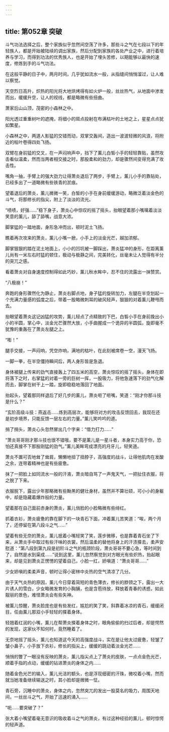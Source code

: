 ```yaml
---
---
---
```

title: 第052章 突破
---



斗气功法选择之后，整个家族似乎忽然间空荡了许多，那些斗之气在七段以下的年轻族人，都是开始被陆续的调出家族，然后分配到家族的各处产业之中，进行着培养与学习，而得到功法的优秀族人，也是开始了埋头苦修，以期能够以最快的速度，修炼到手的斗气功法。

在这般平静的日子中，两月时间，几乎犹如流水一般，从指缝间悄悄溜过，让人难以察觉。

天空烈日高升，炽热的阳光将大地烘烤得有如火炉一般，丝丝热气，从地面中渗发而出，缓缓升空，让人的视线，都是略微有些扭曲。

萧家后山山顶，茂密的小森林之中。

阳光透过重重树叶的遮掩，将细小的斑点投射在布满枯叶的土地之上，星星点点犹如繁星。

小森林之中，两道人影猛的交错而动，双掌交轰间，造出一波波轻微的风浪，将附近的枯叶卷得四处飞扬。

双臂在身前猛的交叉，在一声闷响声中，挡下了薰儿白皙小手的轻轻靠贴，虽然攻击看似温柔，然而当两者相交接之时，那股柔和的劲力，却是骤然间变得充满了攻击性。

嘴角一抽，手臂上的强大劲力让得萧炎退后了两步，手臂上，薰儿小手的靠贴处，已经多出了一道略微有些铁青的淤痕。

望着退后的萧炎，薰儿微微一笑，白皙的小手在身前缓缓游动，略微泛着淡金色的斗气，将那修长的指尖，附上了淡淡的流光。

“啧啧，好强……”稳下身子，萧炎心中惊叹的摇了摇头，抬眼望着那小嘴噙着淡淡笑意的薰儿，舔了舔嘴，战意大浓。

脚掌猛的一踏地面，身形急冲而出，顿时泥土飞扬。

瞧着再次攻来的萧炎，薰儿小嘴一掀，小手上的淡金光芒，越加浓郁。

脚掌狠狠的踏在泥土地面上，小小的凹坑被一脚踩出，萧炎猛冲的身形，在距离薰儿尚有一米左右时猛的顿住，极动与极静之间，完美转化，丝毫未让人觉得有半分的突兀之感。

看着萧炎对自身速度控制得如此巧妙，薰儿秋水眸中，忍不住的流露出一抹赞赏。

“八极崩！”

奔跑的身形骤然化为静止，萧炎右脚点地，身子猛的旋转加力，左腿在半空划起一个充满力量感的弧度之后，带着一股略微刺耳的破风轻声，狠狠的对着薰儿鞭甩而去。

抬眼望着萧炎这记凶猛的攻势，薰儿轻点了点精致的下巴，白皙小手在身前挽出小小的半圆，掌心中，淡金光芒骤然大放，小手曲握成一个诡异的半圆弧，旋即毫不犹豫的重轰在了萧炎左腿之上。

“嘭！”

腿手交接，一声闷响，凭空炸响，满地的枯叶，在此刻被席卷一空，漫天飞扬。

一脚一拳，在半空僵持瞬间后，两人身形皆是急退。

身体被腿上传来的劲气直接轰上了四五米的高空，萧炎惊叹的摇了摇头，身体在即将落下之时，右掌猛的对着一旁的巨树一挥，一股吸力，将他急速落下的劲气化解而去，脚掌在树干上一踏，旋即稳稳地落回了地面。

抬起头，望着那同样退后了好几步的薰儿，萧炎咂了咂嘴，笑道：“刚才你那斗技是什么？”

“玄阶高级斗技：燕返击……炼到高层次，能够将对方的攻击反馈回去，我现在还是初步境界，只能反馈一层左右的力量。”薰儿笑吟吟的道。

捎了捎头，萧炎心头忽然冒出几个字来：“借力打力……”

“萧炎哥哥刚才那斗技也很不错哦，要不是薰儿是一星斗者，本身实力高于你，恐怕还真接不下那股刚猛的劲气。”薰儿美眸弯成漂亮的月牙儿，轻笑道。

萧炎不置可否地耸了耸肩，懒懒地扭了扭脖子，高强度的战斗，让得他肌肉在发酸之余，连带着精神也是有些疲惫。

抹了一把脸上如同流水一般的汗液，萧炎暗自骂了一声鬼天气，一把扯住衣服，将之脱了下来。

衣服脱下，露出少年那略微有些黝黑的健壮身材，虽然并不算壮硕，可小小的身躯中，却是隐藏着爆炸般的力量。

望着那在自己面前赤身的萧炎，薰儿俏脸的小脸略微有些绯红。

抓着衣衫，萧炎疲惫的靠在脚下的一块青石下面，冲着薰儿苦笑道：“唉，两个月了，还停留在第八段斗之气……”

望着有些无奈的萧炎，薰儿抿着小嘴轻笑了笑，莲步微移，也是靠着青石坐了下来，从萧炎手中取过有些汗味的衣裳，然后温柔的替他将身上的汗渍搽去，柔声安慰道：“第八段到第九段是初阶斗之气的瓶颈阶段，萧炎哥哥不要心急，等时间到了，自然是水到渠成……”说到这里，薰儿忽然察觉到对方眼光有些炽热，抬起眼来，却是见到萧炎正愣愣的望着自己，小脸一红，娇嗔道：“萧炎哥哥……”

少女娇嗔的柔柔声音，顿时让得小密林中炎热的空气清凉了几分。

由于天气炎热的原因，薰儿今日穿着简短的青色薄衣，修长的脖颈之下，露出一大片诱人的雪白，少女略微发育的小胸脯，也是含苞待放，释放着青春的诱惑，如此靓丽的景色，难怪萧炎会有些失神。

被薰儿惊醒，萧炎脸庞也是有些发红，尴尬的笑了笑，斜靠着冰凉的青石，缓缓闭目，任由薰儿那双小手轻轻的搽着身体。

轻翘着红润的小嘴，薰儿在帮萧炎搽着身体之时，眼角偷偷的扫过后者，却是愕然的发现，这家伙不知何时，竟然睡着了。

无奈地摇了摇头，薰儿也知道这今天的高强度战斗，实在是让他太过疲惫，轻皱了皱小鼻子，小手放下衣衫，修长的指尖上，缓缓的跳动着淡金光芒……

悄悄的瞥了一眼没有反映的萧炎，薰儿指尖点上了萧炎的皮肤，一点点金色光芒，顺着手指的点动，缓缓的钻进萧炎的身体之内……

随着金色光芒的输入，薰儿光洁的额头，也是浮现细密的汗珠，微咬着小嘴，然而就当她准备继续输送之时，其小脸却是微微一怔。

青石旁，沉睡中的萧炎，身体之内，忽然突兀的发出一股莫名的吸力，周围天地间，一丝丝斗之气，开始了迅速的涌入……

“呃……要突破了？”

张大着小嘴望着毫无意识的吸收着斗之气的萧炎，有过这种经验的薰儿，顿时惊愕的轻声道。